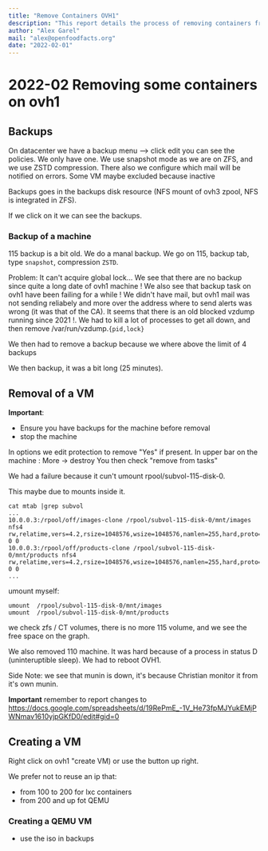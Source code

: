 ```yaml
---
title: "Remove Containers OVH1"
description: "This report details the process of removing containers from OVH1, including backup procedures, troubleshooting issues with global locks and unmounting ZFS volumes, and lessons learned regarding VM removal and reporting changes."
author: "Alex Garel"
mail: "alex@openfoodfacts.org"
date: "2022-02-01"
---
```


# 2022-02 Removing some containers on ovh1

## Backups

On datacenter we have a backup menu --> click edit you can see the policies. We only have one.
We use snapshot mode as we are on ZFS, and we use ZSTD compression.
There also we configure which mail will be notified on errors.
Some VM maybe excluded because inactive

Backups goes in the backups disk resource (NFS mount of ovh3 zpool, NFS is integrated in ZFS).

If we click on it we can see the backups.

### Backup of a machine

115 backup is a bit old.
We do a manal backup.
We go on 115, backup tab, type `snapshot`, compression `ZSTD`.

Problem: It can't acquire global lock…
We see that there are no backup since quite a long date of ovh1 machine !
We also see that backup task on ovh1 have been failing for a while ! We didn't have mail, but ovh1 mail was not sending reliabely and more over the address where to send alerts was wrong (it was that of the CA).
It seems that there is an old blocked vzdump running since 2021 !.
We had to kill a lot of processes to get all down, and then remove /var/run/vzdump.`{pid,lock}`

We then had to remove a backup because we where above the limit of 4 backups

We then backup, it was a bit long (25 minutes).

## Removal of a VM

**Important**:
* Ensure you have backups for the machine before removal
* stop the machine

In options we edit protection to remove "Yes" if present.
In upper bar on the machine : More -> destroy
You then check "remove from tasks"

We had a failure because it cun't umount rpool/subvol-115-disk-0.

This maybe due to mounts inside it.

```
cat mtab |grep subvol
...
10.0.0.3:/rpool/off/images-clone /rpool/subvol-115-disk-0/mnt/images nfs4 rw,relatime,vers=4.2,rsize=1048576,wsize=1048576,namlen=255,hard,proto=tcp,timeo=600,retrans=2,sec=sys,clientaddr=10.0.0.1,local_lock=none,addr=10.0.0.3 0 0
10.0.0.3:/rpool/off/products-clone /rpool/subvol-115-disk-0/mnt/products nfs4 rw,relatime,vers=4.2,rsize=1048576,wsize=1048576,namlen=255,hard,proto=tcp,timeo=600,retrans=2,sec=sys,clientaddr=10.0.0.1,local_lock=none,addr=10.0.0.3 0 0
...
```

umount myself:

```
umount  /rpool/subvol-115-disk-0/mnt/images
umount  /rpool/subvol-115-disk-0/mnt/products
```

we check zfs / CT volumes, there is no more 115 volume, and we see the free space on the graph.

We also removed 110 machine. It was hard because of a process in status D (uninteruptible sleep). We had to reboot OVH1.

Side Note: we see that munin is down, it's because Christian monitor it from it's own munin.

**Important** remember to report changes to  https://docs.google.com/spreadsheets/d/19RePmE_-1V_He73fpMJYukEMjPWNmav1610yjpGKfD0/edit#gid=0



## Creating a VM

Right click on ovh1 "create VM) or use the button up right.

We prefer not to reuse an ip that:
* from 100 to 200 for lxc containers
* from 200 and up fot QEMU

### Creating a QEMU VM

* use the iso in backups
